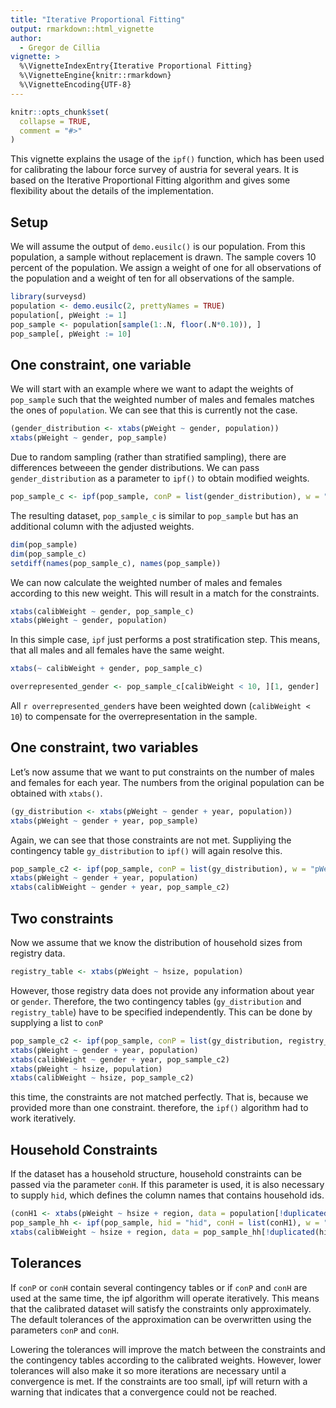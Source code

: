 ```yaml
---
title: "Iterative Proportional Fitting"
output: rmarkdown::html_vignette
author:
  - Gregor de Cillia
vignette: >
  %\VignetteIndexEntry{Iterative Proportional Fitting}
  %\VignetteEngine{knitr::rmarkdown}
  %\VignetteEncoding{UTF-8}
---
```


```r
knitr::opts_chunk$set(
  collapse = TRUE,
  comment = "#>"
)
```

This vignette explains the usage of the `ipf()` function, which has been used for calibrating the labour force survey of austria for several years.
It is based on the Iterative Proportional Fitting algorithm and gives some flexibility about the details of the implementation.

## Setup

We will assume the output of `demo.eusilc()` is our population.
From this population, a sample without replacement is drawn.
The sample covers 10 percent of the population.
We assign a weight of one for all observations of the population and a weight of ten for all observations of the sample.

```r
library(surveysd)
population <- demo.eusilc(2, prettyNames = TRUE)
population[, pWeight := 1]
pop_sample <- population[sample(1:.N, floor(.N*0.10)), ]
pop_sample[, pWeight := 10]
```

## One constraint, one variable

We will start with an example where we want to adapt the weights of `pop_sample` such that the weighted number of males and females matches the ones of `population`.
We can see that this is currently not the case.

```r
(gender_distribution <- xtabs(pWeight ~ gender, population))
xtabs(pWeight ~ gender, pop_sample)
```

Due to random sampling (rather than stratified sampling), there are differences betweeen the gender distributions.
We can pass `gender_distribution` as a parameter to `ipf()` to obtain modified weights.

```r
pop_sample_c <- ipf(pop_sample, conP = list(gender_distribution), w = "pWeight")
```

The resulting dataset, `pop_sample_c` is similar to `pop_sample` but has an additional column with the adjusted weights.

```r
dim(pop_sample)
dim(pop_sample_c)
setdiff(names(pop_sample_c), names(pop_sample))
```

We can now calculate the weighted number of males and females according to this new weight.
This will result in a match for the constraints.

```r
xtabs(calibWeight ~ gender, pop_sample_c)
xtabs(pWeight ~ gender, population)
```

In this simple case, `ipf` just performs a post stratification step.
This means, that all males and all females have the same weight.

```r
xtabs(~ calibWeight + gender, pop_sample_c)
```

```r
overrepresented_gender <- pop_sample_c[calibWeight < 10, ][1, gender]
```

All `r overrepresented_gender`s have been weighted down (`calibWeight < 10`) to compensate for the overrepresentation in the sample.

## One constraint, two variables

Let's now assume that we want to put constraints on the number of males and females for each year. 
The numbers from the original population can be obtained with `xtabs()`.

```r
(gy_distribution <- xtabs(pWeight ~ gender + year, population))
xtabs(pWeight ~ gender + year, pop_sample)
```

Again, we can see that those constraints are not met.
Suppliying the contingency table `gy_distribution` to `ipf()` will again resolve this.

```r
pop_sample_c2 <- ipf(pop_sample, conP = list(gy_distribution), w = "pWeight")
xtabs(pWeight ~ gender + year, population)
xtabs(calibWeight ~ gender + year, pop_sample_c2)
```

## Two constraints

Now we assume that we know the distribution of household sizes from registry data.

```r
registry_table <- xtabs(pWeight ~ hsize, population)
```

However, those registry data does not provide any information about year or `gender`.
Therefore, the two contingency tables (`gy_distribution` and `registry_table`) have to be specified independently.
This can be done by supplying a list to `conP`

```r
pop_sample_c2 <- ipf(pop_sample, conP = list(gy_distribution, registry_table), w = "pWeight")
xtabs(pWeight ~ gender + year, population)
xtabs(calibWeight ~ gender + year, pop_sample_c2)
xtabs(pWeight ~ hsize, population)
xtabs(calibWeight ~ hsize, pop_sample_c2)
```

this time, the constraints are not matched perfectly.
That is, because we provided more than one constraint.
therefore, the `ipf()` algorithm had to work iteratively.

## Household Constraints

If the dataset has a household structure, household constraints can be passed
via the parameter `conH`. If this parameter is used, it is also necessary to
supply `hid`, which defines the column names that contains household ids.

```r
(conH1 <- xtabs(pWeight ~ hsize + region, data = population[!duplicated(hid)]))
pop_sample_hh <- ipf(pop_sample, hid = "hid", conH = list(conH1), w = "pWeight")
xtabs(calibWeight ~ hsize + region, data = pop_sample_hh[!duplicated(hid)])
```

## Tolerances

If `conP` or `conH` contain several contingency tables or if `conP` and `conH`
are used at the same time, the ipf algorithm will operate iteratively. This
means that the calibrated dataset will satisfy the constraints only
approximately. The default tolerances of the approximation can be overwritten
using the parameters `conP` and `conH`.

Lowering the tolerances will improve the match between the constraints and
the contingency tables according to the calibrated weights. However, lower
tolerances will also make it so more iterations are necessary until a
convergence is met. If the constraints are too small, ipf will return with
a warning that indicates that a convergence could not be reached.
